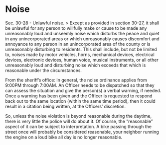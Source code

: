 # Noise

Sec. 30-28 - Unlawful noise.
> Except as provided in section 30-27, it shall be unlawful for any person to willfully make or cause to be made any unreasonably loud and unseemly noise which disturbs the peace and quiet in any unincorporated areas or which unreasonably causes discomfort and annoyance to any person in an unincorporated area of the county or is unreasonably disturbing to residents. This shall include, but not be limited to, noises made by motor vehicles, horns, mechanical devices, electrical devices, electronic devices, human voice, musical instruments, or all other unreasonably loud and disturbing noise which exceeds that which is reasonable under the circumstances.

From the sheriff's office:
In general, the noise ordinance applies from 9:00PM through 7:00AM. An Officer needs to be dispatched so that they can assess the situation and give the person(s) a verbal warning, if needed. Once a warning has been given and the Officer is requested to respond back out to the same location (within the same time period), then it could result in a citation being written, at the Officers' discretion.   

So, unless the noise violation is beyond reasonable during the daytime, there is very little the police will do about it. Of course, the "reasonable" aspect of it can be subject to interpretation. A bike passing through the street once will probably be considered reasonable, your neighbor running the engine on a loud bike all day is no longer reasonable.
